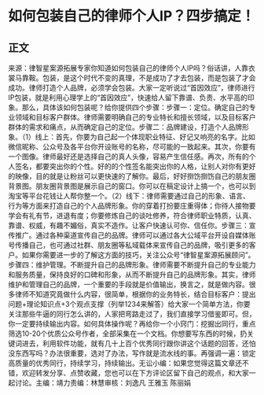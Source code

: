 # 如何包装自己的律师个人IP？四步搞定！
## 正文
来源：律智星案源拓展专家你知道如何包装自己的律师个人IP吗？俗话讲，人靠衣裳马靠鞍。包装，是这个时代不变的真理，不是成功了才去包装，而是包装了才会成功。律师打造个人品牌，必须学会包装。大家一定听说过“首因效应”，律师进行IP包装，就是利用心理学上的“首因效应”，快速给人留下靠谱、负责、水平高的印象。那么，具体该如何包装呢？给你提供四个步骤：步骤一：定位。确定自己的专业领域和目标客户群体。律师需要明确自己的专业特长和擅长领域，以及目标客户群体的需求和痛点，从而确定自己的定位。步骤二：品牌建设，打造个人品牌形象。（1）线上：首先，你要为自己起一个体现职业特征、好记又响亮的名字。比如微信昵称、公众号及各平台你开设账号的名称，尽可能的一致起来。其次，你要有一个图像。律师最好还是选择自己的真人头像，容易产生信任感。再次，所有的个人签名，都要突出你的个性。好的的个性签名能突出你的人格，让别人对你有更好的映像，目的就是让粉丝可以更快速的了解你。最后，好好捯饬捯饬自己的朋友圈背景图。朋友圈背景图是展示自己的窗口。你可以在稿定设计上搞一个，也可以到淘宝等平台花钱让人帮你整一个。（2）线下：律师需要通过自己的形象、语言、行为等方面来打造自己的个人品牌形象。你的穿着打扮要庄重得体；你待人接物要学会有礼有节，进退有度；你要修炼自己的谈吐修养，符合律师职业特质，认真、靠谱、权威，有趣不媚俗，真实不造作。让客户快速认可你、信任你。步骤三：宣传推广。通过各种渠道宣传自己的品牌。律师可以通过各大公域平台开设自媒体账号传播自己，也可通过社群、朋友圈等私域载体来宣传自己的品牌，吸引更多的客户。如果你需要进一步的了解这方面的技巧，关注公众号“律智星案源拓展顾问”。步骤四：维护管理。不断提升自己的品牌形象。律师需要不断提升自己的专业能力和服务质量，保持良好的口碑和形象，从而不断提升自己的品牌形象。其实，律师维护和管理自己的品牌，一个重要的手段就是价值输出，换言之，就是做内容。很多律师不知道究竟做什么内容，很简单，根据你的业务特长，结合目标客户：提出问题+理论知识点+3个观点支撑（列举1234来解答）给大家一个简单方法，你要关注那些牛逼的同行怎么讲的，人家把弯路走过了，我们直接学习借鉴即可。但，你一定要持续输出内容。如何具体操作呢？再给你一个小窍门：挖掘出同行，重点筛选10-20个优质公众号作者，全部采集在一个文档。你想要写东西的时候，扔关键词进去，利用软件功能，就有几十上百个优秀同行跟你讲这个话题的回答，还怕没东西写吗？办法很重要，选对了办法，写作就是流水线的事。再强调一遍：锁定高质量的优秀同行，持续学习，持续输出。无讼小编：如果您觉得这篇文章还不错，欢迎转发分享、点赞收藏，您也可以在下方评论区留下自己的观点，和大家一起讨论。主编：靖力责编：林慧审核：刘逸凡 王雅玉 陈丽娟